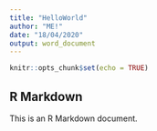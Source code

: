 ---
title: "HelloWorld"
author: "ME!"
date: "18/04/2020"
output: word_document
---

```{r setup, include=FALSE}
knitr::opts_chunk$set(echo = TRUE)
```

## R Markdown

This is an R Markdown document. 



